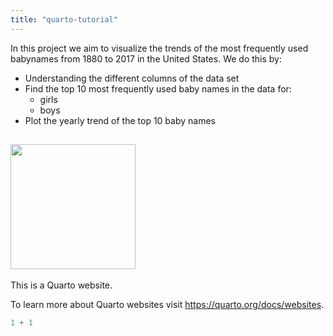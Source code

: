 ```yaml
---
title: "quarto-tutorial"
---
```


In this project we aim to visualize the trends of the most frequently used babynames from 1880 to 2017 in the United States. We do this by:

-   Understanding the different columns of the data set
-   Find the top 10 most frequently used baby names in the data for:
    -   girls
    -   boys
-   Plot the yearly trend of the top 10 baby names

## ![](https://live.staticflickr.com/3202/2979845335_b0099e5e65_b.jpg){fig-align="left" width="200"}

This is a Quarto website.

To learn more about Quarto websites visit <https://quarto.org/docs/websites>.

```r
1 + 1
```
